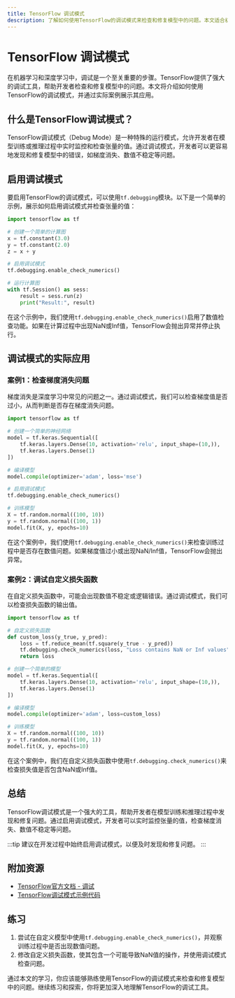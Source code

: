 ```yaml
---
title: TensorFlow 调试模式
description: 了解如何使用TensorFlow的调试模式来检查和修复模型中的问题。本文适合初学者，将逐步讲解调试模式的使用方法，并提供实际案例。
---
```


# TensorFlow 调试模式

在机器学习和深度学习中，调试是一个至关重要的步骤。TensorFlow提供了强大的调试工具，帮助开发者检查和修复模型中的问题。本文将介绍如何使用TensorFlow的调试模式，并通过实际案例展示其应用。

## 什么是TensorFlow调试模式？

TensorFlow调试模式（Debug Mode）是一种特殊的运行模式，允许开发者在模型训练或推理过程中实时监控和检查张量的值。通过调试模式，开发者可以更容易地发现和修复模型中的错误，如梯度消失、数值不稳定等问题。

## 启用调试模式

要启用TensorFlow的调试模式，可以使用`tf.debugging`模块。以下是一个简单的示例，展示如何启用调试模式并检查张量的值：

```python
import tensorflow as tf

# 创建一个简单的计算图
x = tf.constant(3.0)
y = tf.constant(2.0)
z = x + y

# 启用调试模式
tf.debugging.enable_check_numerics()

# 运行计算图
with tf.Session() as sess:
    result = sess.run(z)
    print("Result:", result)
```

在这个示例中，我们使用`tf.debugging.enable_check_numerics()`启用了数值检查功能。如果在计算过程中出现NaN或Inf值，TensorFlow会抛出异常并停止执行。

## 调试模式的实际应用

### 案例1：检查梯度消失问题

梯度消失是深度学习中常见的问题之一。通过调试模式，我们可以检查梯度值是否过小，从而判断是否存在梯度消失问题。

```python
import tensorflow as tf

# 创建一个简单的神经网络
model = tf.keras.Sequential([
    tf.keras.layers.Dense(10, activation='relu', input_shape=(10,)),
    tf.keras.layers.Dense(1)
])

# 编译模型
model.compile(optimizer='adam', loss='mse')

# 启用调试模式
tf.debugging.enable_check_numerics()

# 训练模型
X = tf.random.normal((100, 10))
y = tf.random.normal((100, 1))
model.fit(X, y, epochs=10)
```

在这个案例中，我们使用`tf.debugging.enable_check_numerics()`来检查训练过程中是否存在数值问题。如果梯度值过小或出现NaN/Inf值，TensorFlow会抛出异常。

### 案例2：调试自定义损失函数

在自定义损失函数中，可能会出现数值不稳定或逻辑错误。通过调试模式，我们可以检查损失函数的输出值。

```python
import tensorflow as tf

# 自定义损失函数
def custom_loss(y_true, y_pred):
    loss = tf.reduce_mean(tf.square(y_true - y_pred))
    tf.debugging.check_numerics(loss, "Loss contains NaN or Inf values")
    return loss

# 创建一个简单的模型
model = tf.keras.Sequential([
    tf.keras.layers.Dense(10, activation='relu', input_shape=(10,)),
    tf.keras.layers.Dense(1)
])

# 编译模型
model.compile(optimizer='adam', loss=custom_loss)

# 训练模型
X = tf.random.normal((100, 10))
y = tf.random.normal((100, 1))
model.fit(X, y, epochs=10)
```

在这个案例中，我们在自定义损失函数中使用`tf.debugging.check_numerics()`来检查损失值是否包含NaN或Inf值。

## 总结

TensorFlow调试模式是一个强大的工具，帮助开发者在模型训练和推理过程中发现和修复问题。通过启用调试模式，开发者可以实时监控张量的值，检查梯度消失、数值不稳定等问题。

:::tip
建议在开发过程中始终启用调试模式，以便及时发现和修复问题。
:::

## 附加资源

- [TensorFlow官方文档 - 调试](https://www.tensorflow.org/guide/debugging)
- [TensorFlow调试模式示例代码](https://github.com/tensorflow/tensorflow/tree/master/tensorflow/python/debug/examples)

## 练习

1. 尝试在自定义模型中使用`tf.debugging.enable_check_numerics()`，并观察训练过程中是否出现数值问题。
2. 修改自定义损失函数，使其包含一个可能导致NaN值的操作，并使用调试模式检查问题。

通过本文的学习，你应该能够熟练使用TensorFlow的调试模式来检查和修复模型中的问题。继续练习和探索，你将更加深入地理解TensorFlow的调试工具。